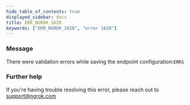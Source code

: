 ```yaml
---
hide_table_of_contents: true
displayed_sidebar: docs
title: ERR_NGROK_1628
keywords: ["ERR_NGROK_1628", "error 1628"]
---
```


### Message

There were validation errors while saving the endpoint configuration:`ERRS`

### Further help

If you're having trouble resolving this error, please reach out to [support@ngrok.com](mailto:support@ngrok.com?subject=Help%20with%20ERR_NGROK_1628)
